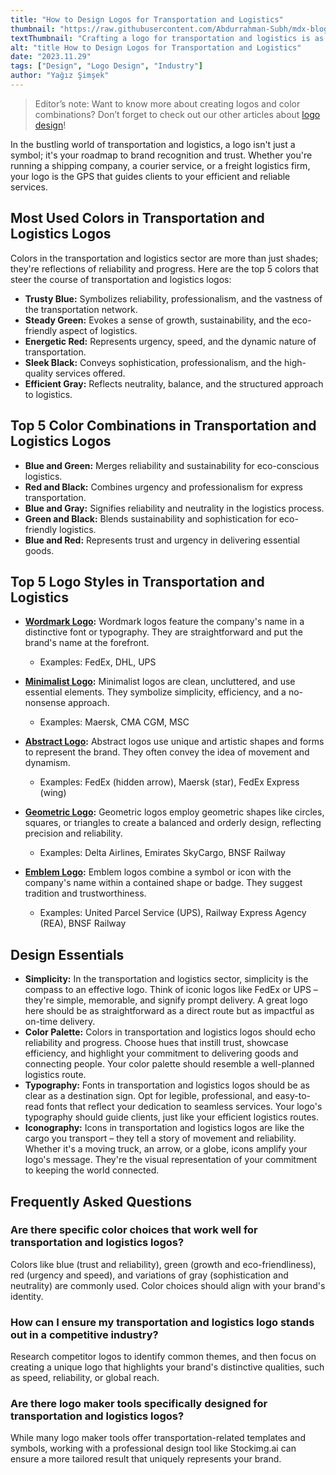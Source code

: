 ```yaml
---
title: "How to Design Logos for Transportation and Logistics"
thumbnail: "https://raw.githubusercontent.com/Abdurrahman-Subh/mdx-blog/main/images/logo-logistics.png"
textThumbnail: "Crafting a logo for transportation and logistics is as simple as a well-planned route with Stockimg.ai Logo Maker. It's user-friendly, AI-powered, and streamlines the logo creation process for logistics enthusiasts. Whether you're transporting goods, connecting people, or ensuring timely deliveries, Stockimg.ai Logo Maker helps you design logos that navigate the world with precision and professionalism."
alt: "title How to Design Logos for Transportation and Logistics"
date: "2023.11.29"
tags: ["Design", "Logo Design", "Industry"]
author: "Yağız Şimşek"
---
```


<CustomImage
  src="https://raw.githubusercontent.com/Abdurrahman-Subh/mdx-blog/main/images/title-logo-logistics.png"
  alt="title How to Design Logos for Transportation and Logistics"
/>

> Editor’s note: Want to know more about creating logos and color combinations? Don’t forget to check out our other articles about [logo design](https://stockimg.ai/blog/logo-design)!

In the bustling world of transportation and logistics, a logo isn't just a symbol; it's your roadmap to brand recognition and trust. Whether you're running a shipping company, a courier service, or a freight logistics firm, your logo is the GPS that guides clients to your efficient and reliable services.

## Most Used Colors in Transportation and Logistics Logos

Colors in the transportation and logistics sector are more than just shades; they're reflections of reliability and progress. Here are the top 5 colors that steer the course of transportation and logistics logos:

- **Trusty Blue:** Symbolizes reliability, professionalism, and the vastness of the transportation network.
- **Steady Green:** Evokes a sense of growth, sustainability, and the eco-friendly aspect of logistics.
- **Energetic Red:** Represents urgency, speed, and the dynamic nature of transportation.
- **Sleek Black:** Conveys sophistication, professionalism, and the high-quality services offered.
- **Efficient Gray:** Reflects neutrality, balance, and the structured approach to logistics.

## Top 5 Color Combinations in Transportation and Logistics Logos

- **Blue and Green:** Merges reliability and sustainability for eco-conscious logistics.
- **Red and Black:** Combines urgency and professionalism for express transportation.
- **Blue and Gray:** Signifies reliability and neutrality in the logistics process.
- **Green and Black:** Blends sustainability and sophistication for eco-friendly logistics.
- **Blue and Red:** Represents trust and urgency in delivering essential goods.

## Top 5 Logo Styles in Transportation and Logistics

- **[Wordmark Logo](https://stockimg.ai/blog/design/how-to-design-wordmark-logos):** Wordmark logos feature the company's name in a distinctive font or typography. They are straightforward and put the brand's name at the forefront.
  - Examples: FedEx, DHL, UPS

- **[Minimalist Logo](https://stockimg.ai/blog/design/how-to-design-minimalist-logos):** Minimalist logos are clean, uncluttered, and use essential elements. They symbolize simplicity, efficiency, and a no-nonsense approach.
  - Examples: Maersk, CMA CGM, MSC

- **[Abstract Logo](https://stockimg.ai/blog/design/how-to-design-abstract-logos):** Abstract logos use unique and artistic shapes and forms to represent the brand. They often convey the idea of movement and dynamism.
  - Examples: FedEx (hidden arrow), Maersk (star), FedEx Express (wing)

- **[Geometric Logo](https://stockimg.ai/blog/design/how-to-design-geometric-logos):** Geometric logos employ geometric shapes like circles, squares, or triangles to create a balanced and orderly design, reflecting precision and reliability.
  - Examples: Delta Airlines, Emirates SkyCargo, BNSF Railway

- **[Emblem Logo](https://stockimg.ai/blog/design/how-to-design-emblem-logos):** Emblem logos combine a symbol or icon with the company's name within a contained shape or badge. They suggest tradition and trustworthiness.
  - Examples: United Parcel Service (UPS), Railway Express Agency (REA), BNSF Railway

## Design Essentials

- **Simplicity:** In the transportation and logistics sector, simplicity is the compass to an effective logo. Think of iconic logos like FedEx or UPS – they're simple, memorable, and signify prompt delivery. A great logo here should be as straightforward as a direct route but as impactful as on-time delivery.
- **Color Palette:** Colors in transportation and logistics logos should echo reliability and progress. Choose hues that instill trust, showcase efficiency, and highlight your commitment to delivering goods and connecting people. Your color palette should resemble a well-planned logistics route.
- **Typography:** Fonts in transportation and logistics logos should be as clear as a destination sign. Opt for legible, professional, and easy-to-read fonts that reflect your dedication to seamless services. Your logo's typography should guide clients, just like your efficient logistics routes.
- **Iconography:** Icons in transportation and logistics logos are like the cargo you transport – they tell a story of movement and reliability. Whether it's a moving truck, an arrow, or a globe, icons amplify your logo's message. They're the visual representation of your commitment to keeping the world connected.

## Frequently Asked Questions

### Are there specific color choices that work well for transportation and logistics logos?
Colors like blue (trust and reliability), green (growth and eco-friendliness), red (urgency and speed), and variations of gray (sophistication and neutrality) are commonly used. Color choices should align with your brand's identity.

### How can I ensure my transportation and logistics logo stands out in a competitive industry?
Research competitor logos to identify common themes, and then focus on creating a unique logo that highlights your brand's distinctive qualities, such as speed, reliability, or global reach.

### Are there logo maker tools specifically designed for transportation and logistics logos?
While many logo maker tools offer transportation-related templates and symbols, working with a professional design tool like Stockimg.ai can ensure a more tailored result that uniquely represents your brand.